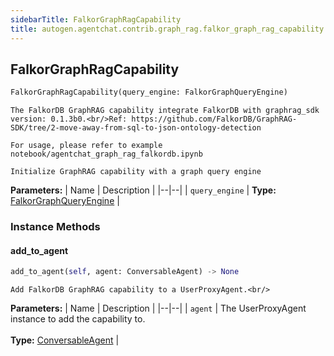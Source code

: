 ```yaml
---
sidebarTitle: FalkorGraphRagCapability
title: autogen.agentchat.contrib.graph_rag.falkor_graph_rag_capability.FalkorGraphRagCapability
---
```

<h2 id="autogen.agentchat.contrib.graph_rag.falkor_graph_rag_capability.FalkorGraphRagCapability" class="doc doc-heading">
    <code class="doc-symbol doc-symbol-heading doc-symbol-class"></code>
    <span class="doc doc-object-name doc-class-name">FalkorGraphRagCapability</span>
</h2>

```python
FalkorGraphRagCapability(query_engine: FalkorGraphQueryEngine)
```

    The FalkorDB GraphRAG capability integrate FalkorDB with graphrag_sdk version: 0.1.3b0.<br/>Ref: https://github.com/FalkorDB/GraphRAG-SDK/tree/2-move-away-from-sql-to-json-ontology-detection
    
    For usage, please refer to example notebook/agentchat_graph_rag_falkordb.ipynb
    
    Initialize GraphRAG capability with a graph query engine

<b>Parameters:</b>
| Name | Description |
|--|--|
| `query_engine` | **Type:** [FalkorGraphQueryEngine](/docs/api-reference/autogen/agentchat/contrib/graph_rag/falkor_graph_query_engine/FalkorGraphQueryEngine) |

### Instance Methods

<code class="doc-symbol doc-symbol-heading doc-symbol-method"></code>
#### add_to_agent

```python
add_to_agent(self, agent: ConversableAgent) -> None
```

    Add FalkorDB GraphRAG capability to a UserProxyAgent.<br/>

<b>Parameters:</b>
| Name | Description |
|--|--|
| `agent` | The UserProxyAgent instance to add the capability to.<br/><br/>**Type:** [ConversableAgent](/docs/api-reference/autogen/ConversableAgent) |

<br />